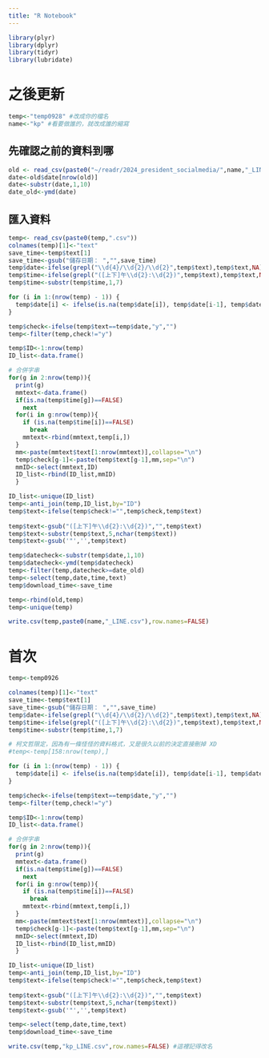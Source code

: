 ```yaml
---
title: "R Notebook"
---
```

```r
library(plyr)
library(dplyr)
library(tidyr)
library(lubridate)
```

# 之後更新

```r
temp<-"temp0928" #改成你的檔名
name<-"kp" #看要做誰的，就改成誰的縮寫
```

## 先確認之前的資料到哪
```r
old <- read_csv(paste0("~/readr/2024_president_socialmedia/",name,"_LINE.csv"))
date<-old$date[nrow(old)]
date<-substr(date,1,10)
date_old<-ymd(date)
```

## 匯入資料
```r
temp<- read_csv(paste0(temp,".csv"))
colnames(temp)[1]<-"text"
save_time<-temp$text[1]
save_time<-gsub("儲存日期： ","",save_time)
temp$date<-ifelse(grepl("\\d{4}/\\d{2}/\\d{2}",temp$text),temp$text,NA)
temp$time<-ifelse(grepl("([上下]午\\d{2}:\\d{2})",temp$text),temp$text,NA)
temp$time<-substr(temp$time,1,7)

for (i in 1:(nrow(temp) - 1)) {
  temp$date[i] <- ifelse(is.na(temp$date[i]), temp$date[i-1], temp$date[i])
}

temp$check<-ifelse(temp$text==temp$date,"y","")
temp<-filter(temp,check!="y")

temp$ID<-1:nrow(temp)
ID_list<-data.frame()

# 合併字串
for(g in 2:nrow(temp)){
  print(g)
  mmtext<-data.frame()
  if(is.na(temp$time[g])==FALSE)
    next
  for(i in g:nrow(temp)){
    if (is.na(temp$time[i])==FALSE) 
      break
    mmtext<-rbind(mmtext,temp[i,])
  }
  mm<-paste(mmtext$text[1:nrow(mmtext)],collapse="\n")
  temp$check[g-1]<-paste(temp$text[g-1],mm,sep="\n")
  mmID<-select(mmtext,ID)
  ID_list<-rbind(ID_list,mmID)
  }

ID_list<-unique(ID_list)
temp<-anti_join(temp,ID_list,by="ID")
temp$text<-ifelse(temp$check!="",temp$check,temp$text)
 
temp$text<-gsub("([上下]午\\d{2}:\\d{2})","",temp$text)
temp$text<-substr(temp$text,5,nchar(temp$text))
temp$text<-gsub('"','',temp$text)

temp$datecheck<-substr(temp$date,1,10)
temp$datecheck<-ymd(temp$datecheck)
temp<-filter(temp,datecheck>=date_old)
temp<-select(temp,date,time,text)
temp$download_time<-save_time

temp<-rbind(old,temp)
temp<-unique(temp)

write.csv(temp,paste0(name,"_LINE.csv"),row.names=FALSE) 

```



# 首次
```r
temp<-temp0926
```


```r
colnames(temp)[1]<-"text"
save_time<-temp$text[1]
save_time<-gsub("儲存日期： ","",save_time)
temp$date<-ifelse(grepl("\\d{4}/\\d{2}/\\d{2}",temp$text),temp$text,NA)
temp$time<-ifelse(grepl("([上下]午\\d{2}:\\d{2})",temp$text),temp$text,NA)
temp$time<-substr(temp$time,1,7)

# 柯文哲限定，因為有一條怪怪的資料格式，又是很久以前的決定直接刪掉 XD
#temp<-temp[158:nrow(temp),]

for (i in 1:(nrow(temp) - 1)) {
  temp$date[i] <- ifelse(is.na(temp$date[i]), temp$date[i-1], temp$date[i])
}

temp$check<-ifelse(temp$text==temp$date,"y","")
temp<-filter(temp,check!="y")

temp$ID<-1:nrow(temp)
ID_list<-data.frame()

# 合併字串
for(g in 2:nrow(temp)){
  print(g)
  mmtext<-data.frame()
  if(is.na(temp$time[g])==FALSE)
    next
  for(i in g:nrow(temp)){
    if (is.na(temp$time[i])==FALSE) 
      break
    mmtext<-rbind(mmtext,temp[i,])
  }
  mm<-paste(mmtext$text[1:nrow(mmtext)],collapse="\n")
  temp$check[g-1]<-paste(temp$text[g-1],mm,sep="\n")
  mmID<-select(mmtext,ID)
  ID_list<-rbind(ID_list,mmID)
  }

ID_list<-unique(ID_list)
temp<-anti_join(temp,ID_list,by="ID")
temp$text<-ifelse(temp$check!="",temp$check,temp$text)
 
temp$text<-gsub("([上下]午\\d{2}:\\d{2})","",temp$text)
temp$text<-substr(temp$text,5,nchar(temp$text))
temp$text<-gsub('"','',temp$text)

temp<-select(temp,date,time,text)
temp$download_time<-save_time

write.csv(temp,"kp_LINE.csv",row.names=FALSE) #這裡記得改名
```
